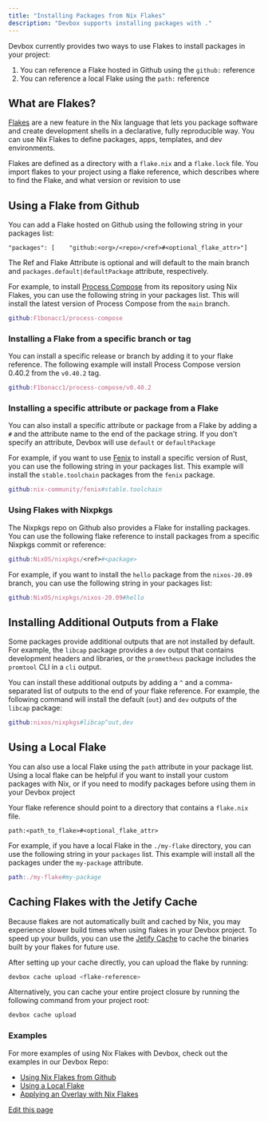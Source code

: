 ```yaml
---
title: "Installing Packages from Nix Flakes"
description: "Devbox supports installing packages with ."
---
```


Devbox currently provides two ways to use Flakes to install packages in your project:

1. You can reference a Flake hosted in Github using the `github:` reference
2. You can reference a local Flake using the `path:` reference

## What are Flakes?[​](#what-are-flakes "Direct link to What are Flakes?")

[Flakes](https://www.jetify.com/blog/powered-by-flakes/) are a new feature in the Nix language that
lets you package software and create development shells in a declarative, fully reproducible way.
You can use Nix Flakes to define packages, apps, templates, and dev environments.

Flakes are defined as a directory with a `flake.nix` and a `flake.lock` file. You import flakes to
your project using a flake reference, which describes where to find the Flake, and what version or
revision to use

## Using a Flake from Github[​](#using-a-flake-from-github "Direct link to Using a Flake from Github")

You can add a Flake hosted on Github using the following string in your packages list:

```
"packages": [    "github:<org>/<repo>/<ref>#<optional_flake_attr>"]
```

The Ref and Flake Attribute is optional and will default to the main branch and
`packages.default|defaultPackage` attribute, respectively.

For example, to install [Process Compose](https://github.com/F1bonacc1/process-compose) from its
repository using Nix Flakes, you can use the following string in your packages list. This will
install the latest version of Process Compose from the `main` branch.

```nix
github:F1bonacc1/process-compose
```

### Installing a Flake from a specific branch or tag[​](#installing-a-flake-from-a-specific-branch-or-tag "Direct link to Installing a Flake from a specific branch or tag")

You can install a specific release or branch by adding it to your flake reference. The following
example will install Process Compose version 0.40.2 from the `v0.40.2` tag.

```nix
github:F1bonacc1/process-compose/v0.40.2
```

### Installing a specific attribute or package from a Flake[​](#installing-a-specific-attribute-or-package-from-a-flake "Direct link to Installing a specific attribute or package from a Flake")

You can also install a specific attribute or package from a Flake by adding a `#` and the attribute
name to the end of the package string. If you don't specify an attribute, Devbox will use `default`
or `defaultPackage`

For example, if you want to use [Fenix](https://github.com/nix-community/fenix) to install a
specific version of Rust, you can use the following string in your packages list. This example will
install the `stable.toolchain` packages from the `fenix` package.

```nix
github:nix-community/fenix#stable.toolchain
```

### Using Flakes with Nixpkgs[​](#using-flakes-with-nixpkgs "Direct link to Using Flakes with Nixpkgs")

The Nixpkgs repo on Github also provides a Flake for installing packages. You can use the following
flake reference to install packages from a specific Nixpkgs commit or reference:

```nix
github:NixOS/nixpkgs/<ref>#<package>
```

For example, if you want to install the `hello` package from the `nixos-20.09` branch, you can use
the following string in your packages list:

```nix
github:NixOS/nixpkgs/nixos-20.09#hello
```

## Installing Additional Outputs from a Flake[​](#installing-additional-outputs-from-a-flake "Direct link to Installing Additional Outputs from a Flake")

Some packages provide additional outputs that are not installed by default. For example, the
`libcap` package provides a `dev` output that contains development headers and libraries, or the
`prometheus` package includes the `promtool` CLI in a `cli` output.

You can install these additional outputs by adding a `^` and a comma-separated list of outputs to
the end of your flake reference. For example, the following command will install the default (`out`)
and `dev` outputs of the `libcap` package:

```nix
github:nixos/nixpkgs#libcap^out,dev
```

## Using a Local Flake[​](#using-a-local-flake "Direct link to Using a Local Flake")

You can also use a local Flake using the `path` attribute in your package list. Using a local flake
can be helpful if you want to install your custom packages with Nix, or if you need to modify
packages before using them in your Devbox project

Your flake reference should point to a directory that contains a `flake.nix` file.

```
path:<path_to_flake>#<optional_flake_attr>
```

For example, if you have a local Flake in the `./my-flake` directory, you can use the following
string in your `packages` list. This example will install all the packages under the `my-package`
attribute.

```nix
path:./my-flake#my-package
```

## Caching Flakes with the Jetify Cache[​](#caching-flakes-with-the-jetify-cache "Direct link to Caching Flakes with the Jetify Cache")

Because flakes are not automatically built and cached by Nix, you may experience slower build times
when using flakes in your Devbox project. To speed up your builds, you can use the
[Jetify Cache](/docs/cloud/cache/) to cache the binaries built by your flakes for future use.

After setting up your cache directly, you can upload the flake by running:

```bash
devbox cache upload <flake-reference>
```

Alternatively, you can cache your entire project closure by running the following command from your
project root:

```bash
devbox cache upload
```

### Examples[​](#examples "Direct link to Examples")

For more examples of using Nix Flakes with Devbox, check out the examples in our Devbox Repo:

- [Using Nix Flakes from Github](https://github.com/jetify-com/devbox/tree/main/examples/flakes/remote)
- [Using a Local Flake](https://github.com/jetify-com/devbox/tree/main/examples/flakes/php)
- [Applying an Overlay with Nix Flakes](https://github.com/jetify-com/devbox/tree/main/examples/flakes/overlay)

[Edit this page](https://github.com/jetify-com/devbox/tree/main/docs/app/docs/guides/using-flakes.md)
